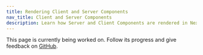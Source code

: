 ```yaml
---
title: Rendering Client and Server Components
nav_title: Client and Server Components
description: Learn how Server and Client Components are rendered in Next.js.
---
```


This page is currently being worked on. Follow its progress and give feedback on [GitHub](https://github.com/vercel/next.js/pull/51579).
